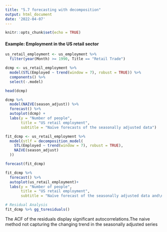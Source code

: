 ```yaml
---
title: "5.7 forecasting with decomposition"
output: html_document
date: '2022-04-07'
---
```


```r
knitr::opts_chunk$set(echo = TRUE)
```


#### Example: Employment in the US retail sector


```r
us_retail_employment <- us_employment %>%
  filter(year(Month) >= 1990, Title == "Retail Trade")

dcmp <- us_retail_employment %>%
  model(STL(Employed ~ trend(window = 7), robust = TRUE)) %>%
  components() %>%
  select(-.model)

head(dcmp)
```


```r
dcmp %>%
  model(NAIVE(season_adjust)) %>%
  forecast() %>%
  autoplot(dcmp) +
  labs(y = "Number of people",
       title = "US retail employment",
       subtitle = "Naïve forecasts of the seasonally adjusted data")

```


```r
fit_dcmp <- us_retail_employment %>%
  model(stlf = decomposition_model(
    STL(Employed ~ trend(window = 7), robust = TRUE),
    NAIVE(season_adjust)
  ))

```

```r
forecast(fit_dcmp)
```


```r
fit_dcmp %>%
  forecast() %>%
  autoplot(us_retail_employment)+
  labs(y = "Number of people",
       title = "US retail employment",
       subtitle = "Naïve forecast of the seasonally adjusted data and\n a seasonal naïve forecast")
```


```r
# Residual Analysis
fit_dcmp %>% gg_tsresiduals()
```
The ACF of the residuals display significant autocorrelations.The naive method not capturing the changing trend in the seasonally adjusted series
